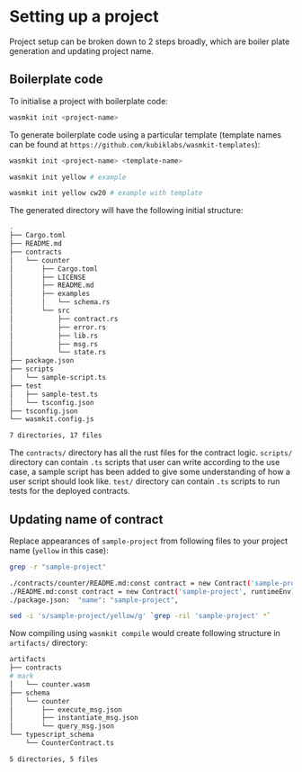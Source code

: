 

# Setting up a project

Project setup can be broken down to 2 steps broadly, which are boiler plate generation and updating project name.

## Boilerplate code

To initialise a project with boilerplate code:

```bash
wasmkit init <project-name>
```

To generate boilerplate code using a particular template (template names can be found at `https://github.com/kubiklabs/wasmkit-templates`):

```bash
wasmkit init <project-name> <template-name>
```

```bash
wasmkit init yellow # example

wasmkit init yellow cw20 # example with template
```

The generated directory will have the following initial structure:

```bash
.
├── Cargo.toml
├── README.md
├── contracts
│   └── counter
│       ├── Cargo.toml
│       ├── LICENSE
│       ├── README.md
│       ├── examples
│       │   └── schema.rs
│       └── src
│           ├── contract.rs
│           ├── error.rs
│           ├── lib.rs
│           ├── msg.rs
│           └── state.rs
├── package.json
├── scripts
│   └── sample-script.ts
├── test
│   ├── sample-test.ts
│   └── tsconfig.json
├── tsconfig.json
└── wasmkit.config.js

7 directories, 17 files
```

The `contracts/` directory has all the rust files for the contract logic. `scripts/` directory can contain `.ts` scripts that user can write according to the use case, a sample script has been added to give some understanding of how a user script should look like. `test/` directory can contain `.ts` scripts to run tests for the deployed contracts.

## Updating name of contract

Replace appearances of `sample-project` from following files to your project name (`yellow` in this case):

```bash
grep -r "sample-project"

./contracts/counter/README.md:const contract = new Contract('sample-project');
./README.md:const contract = new Contract('sample-project', runtimeEnv);
./package.json:  "name": "sample-project",
```

```bash
sed -i 's/sample-project/yellow/g' `grep -ril 'sample-project' *`
```

Now compiling using `wasmkit compile` would create following structure in `artifacts/` directory:

```bash
artifacts
├── contracts
# mark
│   └── counter.wasm
├── schema
│   └── counter
│       ├── execute_msg.json
│       ├── instantiate_msg.json
│       └── query_msg.json
└── typescript_schema
    └── CounterContract.ts

5 directories, 5 files
```